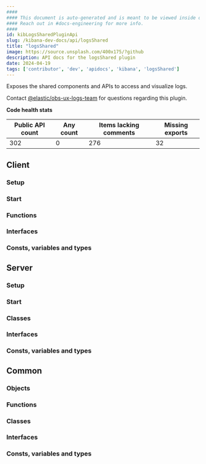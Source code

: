 ```yaml
---
####
#### This document is auto-generated and is meant to be viewed inside our experimental, new docs system.
#### Reach out in #docs-engineering for more info.
####
id: kibLogsSharedPluginApi
slug: /kibana-dev-docs/api/logsShared
title: "logsShared"
image: https://source.unsplash.com/400x175/?github
description: API docs for the logsShared plugin
date: 2024-04-19
tags: ['contributor', 'dev', 'apidocs', 'kibana', 'logsShared']
---
```


Exposes the shared components and APIs to access and visualize logs.

Contact [@elastic/obs-ux-logs-team](https://github.com/orgs/elastic/teams/obs-ux-logs-team) for questions regarding this plugin.

**Code health stats**

| Public API count  | Any count | Items lacking comments | Missing exports |
|-------------------|-----------|------------------------|-----------------|
| 302 | 0 | 276 | 32 |

## Client

### Setup
<DocDefinitionList data={[logsSharedObj.client.setup]}/>

### Start
<DocDefinitionList data={[logsSharedObj.client.start]}/>

### Functions
<DocDefinitionList data={logsSharedObj.client.functions}/>

### Interfaces
<DocDefinitionList data={logsSharedObj.client.interfaces}/>

### Consts, variables and types
<DocDefinitionList data={logsSharedObj.client.misc}/>

## Server

### Setup
<DocDefinitionList data={[logsSharedObj.server.setup]}/>

### Start
<DocDefinitionList data={[logsSharedObj.server.start]}/>

### Classes
<DocDefinitionList data={logsSharedObj.server.classes}/>

### Interfaces
<DocDefinitionList data={logsSharedObj.server.interfaces}/>

### Consts, variables and types
<DocDefinitionList data={logsSharedObj.server.misc}/>

## Common

### Objects
<DocDefinitionList data={logsSharedObj.common.objects}/>

### Functions
<DocDefinitionList data={logsSharedObj.common.functions}/>

### Classes
<DocDefinitionList data={logsSharedObj.common.classes}/>

### Interfaces
<DocDefinitionList data={logsSharedObj.common.interfaces}/>

### Consts, variables and types
<DocDefinitionList data={logsSharedObj.common.misc}/>

